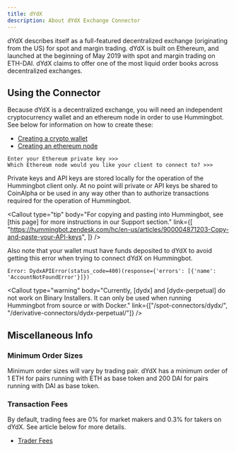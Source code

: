 ```yaml
---
title: dYdX
description: About dYdX Exchange Connector
---
```



dYdX describes itself as a full-featured decentralized exchange (originating from the US) for spot and margin trading. dYdX is built on Ethereum, and launched at the beginning of May 2019 with spot and margin trading on ETH-DAI. dYdX claims to offer one of the most liquid order books across decentralized exchanges.

## Using the Connector

Because dYdX is a decentralized exchange, you will need an independent cryptocurrency wallet and an ethereum node in order to use Hummingbot. See below for information on how to create these:

- [Creating a crypto wallet](/operation/keys-wallets-nodes/#wallets)
- [Creating an ethereum node](/operation/keys-wallets-nodes/#setup-ethereum-nodes)

```
Enter your Ethereum private key >>>
Which Ethereum node would you like your client to connect to? >>>
```

Private keys and API keys are stored locally for the operation of the Hummingbot client only. At no point will private or API keys be shared to CoinAlpha or be used in any way other than to authorize transactions required for the operation of Hummingbot.

<Callout
  type="tip"
  body="For copying and pasting into Hummingbot, see [this page] for more instructions in our Support section."
  link={[
    "https://hummingbot.zendesk.com/hc/en-us/articles/900004871203-Copy-and-paste-your-API-keys",
  ]}
/>

Also note that your wallet must have funds deposited to dYdX to avoid getting this error when trying to connect dYdX on Hummingbot.

```
Error: DydxAPIError(status_code=400)(response={'errors': [{'name': 'AccountNotFoundError'}]})
```

<Callout
  type="warning"
  body="Currently, [dydx] and [dydx-perpetual] do not work on Binary Installers. It can only be used when running Hummingbot from source or with Docker."
  link={["/spot-connectors/dydx/", "/derivative-connectors/dydx-perpetual/"]}
/>

## Miscellaneous Info

### Minimum Order Sizes

Minimum order sizes will vary by trading pair. dYdX has a minimum order of 1 ETH for pairs running with ETH as base token and 200 DAI for pairs running with DAI as base token.

### Transaction Fees

By default, trading fees are 0% for market makers and 0.3% for takers on dYdX. See article below for more details.

- [Trader Fees](https://help.dydx.exchange/en/articles/4800191-are-there-fees-to-using-dydx)
